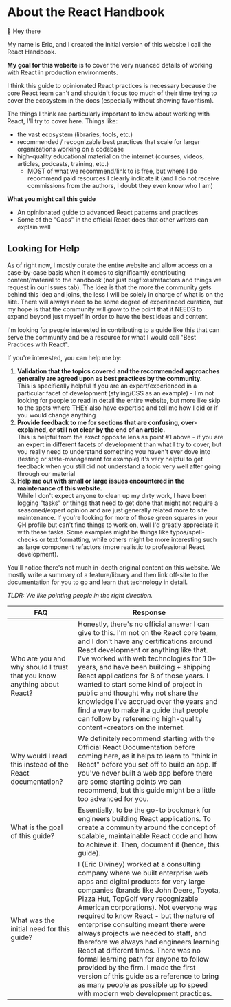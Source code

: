 

# About the React Handbook

👋 Hey there

My name is <Resource url='/team/eric-diviney/'>Eric</Resource>, and I created the initial version of this website I call the React Handbook.

**My goal for this website** is to cover the very nuanced details of working with React in production environments. 

I think this guide to opinionated React practices is necessary because the core React team can't and shouldn't focus too much of their time trying to cover the ecosystem in the docs (especially without showing favoritism).

The things I think are particularly important to know about working with React, I'll try to cover here. Things like:
- the vast ecosystem (libraries, tools, etc.)
- recommended / recognizable best practices that scale for larger organizations working on a codebase
- high-quality educational material on the internet (courses, videos, articles, podcasts, training, etc.)
  - MOST of what we recommend/link to is free, but where I do recommend paid resources I clearly indicate it (and I do not receive commissions from the authors, I doubt they even know who I am)

**What you might call this guide**
- An opinionated guide to advanced React patterns and practices
- Some of the "Gaps" in the official React docs that other writers can explain well

## Looking for Help 

As of right now, I mostly curate the entire website and allow access on a case-by-case basis when it comes to significantly contributing content/material to the handbook (not just bugfixes/refactors and things we request in our Issues tab). The idea is that the more the community gets behind this idea and joins, the less I will be solely in charge of what is on the site. There will always need to be some degree of experienced curation, but my hope is that the community will grow to the point that it NEEDS to expand beyond just myself in order to have the best ideas and content.

I'm looking for people interested in contributing to a guide like this that can serve the community and be a resource for what I would call "Best Practices with React".

If you're interested, you can help me by:

1. **Validation that the topics covered and the recommended approaches generally are agreed upon as best practices by the community.** <br/> This is specifically helpful if you are an expert/experienced in a particular facet of development (styling/CSS as an example) - I'm not looking for people to read in detail the entire website, but more like skip to the spots where THEY also have expertise and tell me how I did or if you would change anything
2. **Provide feedback to me for sections that are confusing, over-explained, or still not clear by the end of an article.** <br/> This is helpful from the exact opposite lens as point #1 above - if you are an expert in different facets of development than what I try to cover, but you really need to understand something you haven't ever dove into (testing or state-management for example) it's very helpful to get feedback when you still did not understand a topic very well after going through our material
3. **Help me out with small or large <Resource url='https://github.com/ericdiviney/react-handbook/issues'>issues</Resource> encountered in the maintenance of this website.** <br/> While I don't expect anyone to clean up my dirty work, I have been logging "tasks" or things that need to get done that might not require a seasoned/expert opinion and are just generally related more to site maintenance. If you're looking for more of those green squares in your GH profile but can't find things to work on, well I'd greatly appreciate it with these tasks. Some examples might be things like typos/spell-checks or text formatting, while others might be more interesting such as large component refactors (more realistic to professional React development).

<Contributors />

You'll notice there's not much in-depth original content on this website. We mostly write a summary of a feature/library and then link off-site to the documentation for you to go and learn that technology in detail.

_TLDR: We like pointing people in the right direction._

| FAQ                                                                         | Response                                                                                                                                                                                                                                                                                                                                                                                                                                                                                                                                                                                                                          |
| --------------------------------------------------------------------------- | --------------------------------------------------------------------------------------------------------------------------------------------------------------------------------------------------------------------------------------------------------------------------------------------------------------------------------------------------------------------------------------------------------------------------------------------------------------------------------------------------------------------------------------------------------------------------------------------------------------------------------- |
| Who are you and why should I trust that you know anything about React?      | Honestly, there's no official answer I can give to this. I'm not on the React core team, and I don't have any certifications around React development or anything like that. I've worked with web technologies for 10+ years, and have been building + shipping React applications for 8 of those years. I wanted to start some kind of project in public and thought why not share the knowledge I've accrued over the years and find a way to make it a guide that people can follow by referencing high-quality content-creators on the internet.
| Why would I read this instead of the React documentation?                   | We definitely recommend starting with the <Resource url='https://react.dev/'>Official React Documentation</Resource> before coming here, as it helps to learn to "think in React" before you set off to build an app. If you've never built a web app before there are some <Resource url='/fundamentals'>starting points</Resource> we can recommend, but this guide might be a little too advanced for you.                                                                                                                                                                                                                                             |
| What is the goal of this guide?                                             | Essentially, to be the go-to bookmark for engineers building React applications. To create a community around the concept of scalable, maintainable React code and how to achieve it. Then, document it (hence, this guide).                                                                                                                                                                                                                                                                                                                                                                                                      |
| What was the initial need for this guide?                                   | I (<Resource url='/team/eric-diviney'>Eric Diviney</Resource>) worked at a consulting company where we built enterprise web apps and digital products for very large companies (brands like John Deere, Toyota, Pizza Hut, TopGolf very recognizable American corporations). Not everyone was required to know React - but the nature of enterprise consulting meant there were always projects we needed to staff, and therefore we always had engineers learning React at different times. There was no formal learning path for anyone to follow provided by the firm. I made the first version of this guide as a reference to bring as many people as possible up to speed with modern web development practices. |
